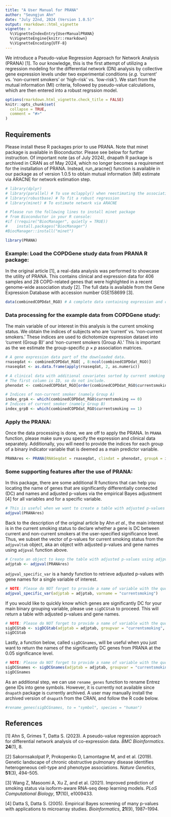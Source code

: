 ```yaml
---
title: "A User Manual for PRANA"
author: "Seungjun Ahn"
date: "July 22nd, 2024 (Version 1.0.5)"
output: rmarkdown::html_vignette
vignette: >
  %\VignetteIndexEntry{UserManualPRANA}
  %\VignetteEngine{knitr::rmarkdown}
  %\VignetteEncoding{UTF-8}
---
```


We introduce a Pseudo-value Regression Approach for Network Analysis (PRANA) [1]. To our knowledge, this is the first attempt of utilizing a regression modeling for the differential network (DN) analysis by collective gene expression levels under two experimental conditions ($\textit{e.g.}$ 'current' vs. 'non-current smokers' or 'high-risk' vs. 'low-risk'). We start from the mutual information (MI) criteria, followed by pseudo-value calculations, which are then entered into a robust regrssion model.

```r
options(rmarkdown.html_vignette.check_title = FALSE)
knitr::opts_chunk$set(
  collapse = TRUE,
  comment = "#>"
)
```

## Requirements
Please install these R packages prior to use PRANA. Note that minet package is available in Bioconductor. Please see below for further instruction. Of important note (as of July 2024), dnapath R package is archived in CRAN as of May 2024, which no longer becomes a requirement for the installation of PRANA. Instead, run_aracne() function is available in our package as of version 1.0.5 to obtain mutual information (MI) estimate via ARACNE for network estimation step. 
```r
# library(dplyr) 
# library(parallel) # To use mclapply() when reestimating the association matrix.
# library(robustbase) # To fit a robust regression
# library(minet) # To estimate network via ARACNE

# Please run the following lines to install minet package 
# from Bioconductor in your R console:
#if (!require("BiocManager", quietly = TRUE))
#    install.packages("BiocManager")
#BiocManager::install("minet")
```

```r
library(PRANA)
```

### Example: Load the COPDGene study data from PRANA R package:
In the original article [1], a real-data analysis was performed to showcase the utility of PRANA. This contains clinical and expression data for 406 samples and 28 COPD-related genes that were highlighted in a recent genome-wide association study [2]. The full data is available from the Gene Expression Database with accession number GSE158699 [3].
```r
data(combinedCOPDdat_RGO) # A complete data containing expression and clinical data.
```


### Data processing for the example data from COPDGene study:
The main variable of our interest in this analysis is the current smoking status. We obtain the indices of subjects who are 'current' vs. 'non-current smokers.' These indices are used to dichotomize expression dataset into 'current (Group B)' and 'non-current smokers (Group A).' This is important as the we estimate the group-specific $p \times p$ association matrices. 
```r
# A gene expression data part of the downloaded data.
rnaseqdat <- combinedCOPDdat_RGO[ , 8:ncol(combinedCOPDdat_RGO)]
rnaseqdat <- as.data.frame(apply(rnaseqdat, 2, as.numeric))

# A clinical data with additional covariates sorted by current smoking groups:
# The first column is ID, so do not include.
phenodat <- combinedCOPDdat_RGO[order(combinedCOPDdat_RGO$currentsmoking), 2:7]

# Indices of non-current smoker (namely Group A)
index_grpA <- which(combinedCOPDdat_RGO$currentsmoking == 0)
# Indices of current smoker (namely Group B)
index_grpB <- which(combinedCOPDdat_RGO$currentsmoking == 1)
```

### Apply the PRANA:
Once the data processing is done, we are off to apply the PRANA. In `PRANA` function, please make sure you specify the expression and clinical data separately. Additionally, you will need to provide the indices for each group of a binary indicator variable that is deemed as a main predictor variable.
```r
PRANAres <- PRANA(RNASeqdat = rnaseqdat, clindat = phenodat, groupA = index_grpA, groupB = index_grpB)
```

### Some supporting features after the use of PRANA:
In this package, there are some additional R functions that can help you locating the name of genes that are significantly differentially connected (DC) and names and adjusted p-values via the empirical Bayes adjustment [4] for all variables and for a specific variable.
```r
# This is useful when we want to create a table with adjusted p-values only.
adjpval(PRANAres)
```

Back to the description of the original article by Ahn $\textit{et al.}$, the main interest is in the current smoking status to declare whether a gene is DC between current and non-current smokers at the user-specified significance level. Thus, we subset the vector of p-values for current smoking status from the `adjpvaltab` object, aka an object with adjusted p-values and gene names using `adjpval` function above.

```r
# Create an object to keep the table with adjusted p-values using adjpval() function.
adjptab <- adjpval(PRANAres)
```

`adjpval_specific_var` is a handy function to retrieve adjusted p-values with gene names for a single variable of interest.
```r
# NOTE: Please do NOT forget to provide a name of variable with the quotation marks!
adjpval_specific_var(adjptab = adjptab, varname = "currentsmoking")
```

If you would like to quickly know which genes are significantly DC for your main binary grouping variable, please use `sigDCGtab` to proceed. This will return a table with adjusted p-values and gene names.
```r
# NOTE: Please do NOT forget to provide a name of variable with the quotation marks!
sigDCGtab <- sigDCGtab(adjptab = adjptab, groupvar = "currentsmoking", alpha = 0.05)
sigDCGtab
```

Lastly, a function below, called `sigDCGnames`, will be useful when you just want to return the names of the significantly DC genes from PRANA at the 0.05 significance level.
```r
# NOTE: Please do NOT forget to provide a name of variable with the quotation marks!
sigDCGnames <- sigDCGnames(adjptab = adjptab, groupvar = "currentsmoking", alpha = 0.05)
sigDCGnames
```

As an additional step, we can use `rename_genes` function to rename Entrez gene IDs into gene symbols. However, it is currently not available since `dnapath` package is currently archived. A user may manually install the archived version of `dnapath` from the CRAN, and follow the R code below.
```r
#rename_genes(sigDCGnames, to = "symbol", species = "human")
```
\newpage
## References
[1] Ahn S, Grimes T, Datta S. (2023). A pseudo-value regression approach for differential network analysis of co-expression data. $\textit{BMC Bioinformatics}$. **24**(1), 8.

[2] Sakornsakolpat P, Prokopenko D, Lamontagne M, and et al. (2019). Genetic landscape of chronic obstructive pulmonary disease identifies heterogeneous cell-type and phenotype associations. $\textit{Nature Genetics}$, **51**(3), 494–505. 

[3] Wang Z, Masoomi A, Xu Z, and et al. (2021). Improved prediction of smoking status via isoform-aware RNA-seq deep learning models. $\textit{PLoS Computational Biology}$, **17**(10), e1009433. 

[4] Datta S, Datta S. (2005). Empirical Bayes screening of many p-values with applications to microarray studies. $\textit{Bioinformatics}$, **21**(9), 1987–1994. 


